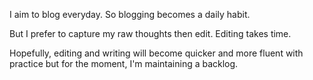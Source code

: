 
I aim to blog everyday. So blogging becomes a daily habit.

But I prefer to capture my raw thoughts then edit. Editing takes time.

Hopefully, editing and writing will become quicker and more fluent with practice but for the moment, I'm maintaining
a backlog.